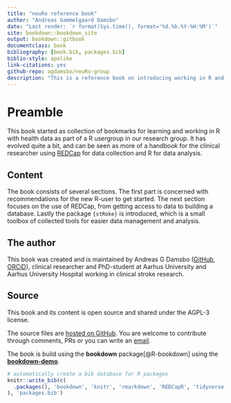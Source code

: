 ```yaml
---
title: "neuRo reference book"
author: "Andreas Gammelgaard Damsbo"
date: "Last render: `r format(Sys.time(), format='%d.%b.%Y-%H:%M')`"
site: bookdown::bookdown_site
output: bookdown::gitbook
documentclass: book
bibliography: [book.bib, packages.bib]
biblio-style: apalike
link-citations: yes
github-repo: agdamsbo/neuRo-group
description: "This is a reference book on introducing working in R and references for further research work in R. part of the neuRo-group at AUH, DK"
---
```


# Preamble {-}

This book started as collection of bookmarks for learning and working in R with health data as part of a R usergroup in our research group. It has evolved quite a bit, and can be seen as more of a handbook for the clinical researcher using [REDCap]() for data collection and R for data analysis.

## Content {-}

The book consists of several sections. The first part is concerned with recommendations for the new R-user to get started. The next section focuses on the use of REDCap, from getting access to data to building a database. Lastly the package `{stRoke}` is introduced, which is a small toolbox of collected tools for easier data management and analysis.

## The author {-}

This book was created and is maintained by Andreas G Damsbo ([GitHub](https://github.com/agdamsbo), [ORCiD](https://orcid.org/my-orcid?orcid=0000-0002-7559-1154)), clinical researcher and PhD-student at Aarhus University and Aarhus University Hospital working in clinical stroke research.

## Source {-}

This book and its content is open source and shared under the AGPL-3 license.

The source files are [hosted on GitHub](https://github.com/agdamsbo/neuRo-group). You are welcome to contribute through comments, PRs or you can write an [email](mailto:agdamsbo@clin.au.dk).

The book is build using the **bookdown** package[@R-bookdown] using the [**bookdown-demo**](https://github.com/rstudio/bookdown-demo).

```r
# automatically create a bib database for R packages
knitr::write_bib(c(
  .packages(), 'bookdown', 'knitr', 'rmarkdown', 'REDCapR', 'tidyverse', 'stRoke', "REDCapRITS","keyring"
), 'packages.bib')
```
